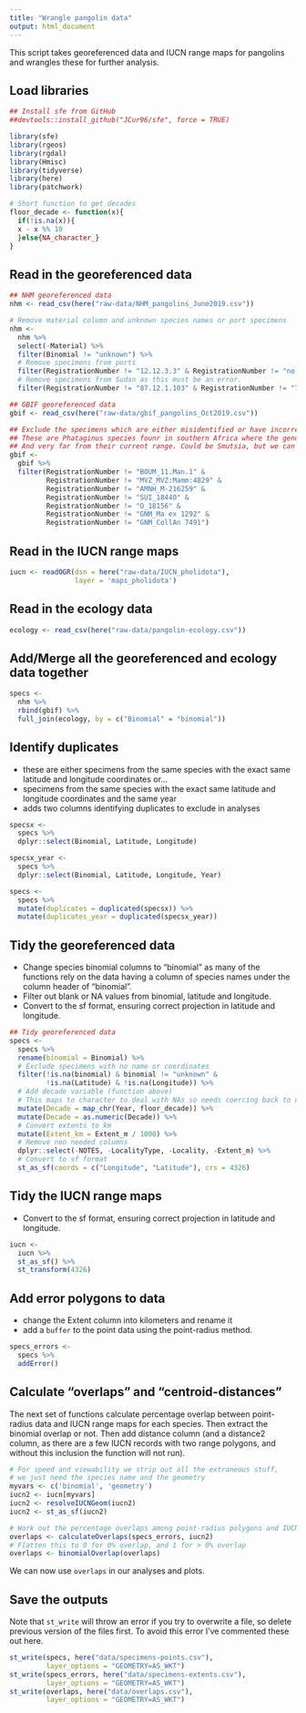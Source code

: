 ```yaml
---
title: "Wrangle pangolin data"
output: html_document
---
```


This script takes georeferenced data and IUCN range maps for pangolins and wrangles these for further analysis.

## Load libraries
```r
## Install sfe from GitHub
##devtools::install_github("JCur96/sfe", force = TRUE)

library(sfe)
library(rgeos)
library(rgdal)
library(Hmisc)
library(tidyverse)
library(here)
library(patchwork)

# Short function to get decades
floor_decade <- function(x){
  if(!is.na(x)){
  x - x %% 10
  }else{NA_character_}
}
```

## Read in the georeferenced data
```r
## NHM georeferenced data
nhm <- read_csv(here("raw-data/NHM_pangolins_June2019.csv"))

# Remove material column and unknown species names or port specimens
nhm <- 
  nhm %>% 
  select(-Material) %>%
  filter(Binomial != "unknown") %>%
  # Remove specimens from ports
  filter(RegistrationNumber != "12.12.3.3" & RegistrationNumber != "no reg 9") %>%
  # Remove specimens from Sudan as this must be an error.
  filter(RegistrationNumber != "87.12.1.103" & RegistrationNumber != "7.12.1.102")

## GBIF georeferenced data
gbif <- read_csv(here("raw-data/gbif_pangolins_Oct2019.csv"))

## Exclude the specimens which are either misidentified or have incorrect localities
## These are Phataginus species founr in southern Africa where the genus is not found
## And very far from their current range. Could be Smutsia, but we can't check the specimens
gbif <-
  gbif %>%
  filter(RegistrationNumber != "BOUM_11.Man.1" & 
         RegistrationNumber != "MVZ_MVZ:Mamm:4829" &
         RegistrationNumber != "AMNH_M-216259" &
         RegistrationNumber != "SUI_18440" &
         RegistrationNumber != "O_18156" &
         RegistrationNumber != "GNM_Ma ex 1292" &
         RegistrationNumber != "GNM_CollAn 7491")
```

## Read in the IUCN range maps
```r
iucn <- readOGR(dsn = here("raw-data/IUCN_pholidota"), 
                layer = 'maps_pholidota')
```

## Read in the ecology data
```r
ecology <- read_csv(here("raw-data/pangolin-ecology.csv"))
```

## Add/Merge all the georeferenced and ecology data together
```r
specs <- 
  nhm %>%
  rbind(gbif) %>%
  full_join(ecology, by = c("Binomial" = "binomial"))
```

## Identify duplicates

- these are either specimens from the same species with the exact same latitude and longitude coordinates or...
- specimens from the same species with the exact same latitude and longitude coordinates and the same year
- adds two columns identifying duplicates to exclude in analyses

```r
specsx <-
  specs %>%
  dplyr::select(Binomial, Latitude, Longitude)

specsx_year <-
  specs %>%
  dplyr::select(Binomial, Latitude, Longitude, Year)

specs <- 
  specs %>%
  mutate(duplicates = duplicated(specsx)) %>%
  mutate(duplicates_year = duplicated(specsx_year))
```
## Tidy the georeferenced data

- Change species binomial columns to "binomial" as many of the functions rely on the data having a column of species names under the column header of "binomial". 
- Filter out blank or NA values from binomial, latitude and longitude. 
- Convert to the sf format, ensuring correct projection in latitude and longitude.
  
```r
## Tidy georeferenced data
specs <- 
  specs %>%
  rename(binomial = Binomial) %>%
  # Exclude specimens with no name or coordinates
  filter(!is.na(binomial) & binomial != "unknown" &
         !is.na(Latitude) & !is.na(Longitude)) %>%
  # Add decade variable (function above)
  # This maps to character to deal with NAs so needs coercing back to numeric
  mutate(Decade = map_chr(Year, floor_decade)) %>%
  mutate(Decade = as.numeric(Decade)) %>%
  # Convert extents to km
  mutate(Extent_km = Extent_m / 1000) %>%
  # Remove non needed columns
  dplyr::select(-NOTES, -LocalityType, -Locality, -Extent_m) %>%
  # Convert to sf format
  st_as_sf(coords = c("Longitude", "Latitude"), crs = 4326)
```

## Tidy the IUCN range maps

- Convert to the sf format, ensuring correct projection in latitude and longitude.
```r
iucn <- 
  iucn %>%
  st_as_sf() %>%
  st_transform(4326)
```

## Add error polygons to data

- change the Extent column into kilometers and rename it
- add a `buffer` to the point data using the point-radius method.
```r
specs_errors <-
  specs %>%
  addError()
```

## Calculate "overlaps" and "centroid-distances"
The next set of functions calculate percentage overlap between point-radius data and IUCN range maps for each species. Then extract the binomial overlap or not. Then add distance column (and a distance2 column, as there are a few IUCN records with two range polygons, and
without this inclusion the function will not run).

```r
# For speed and viewability we strip out all the extraneous stuff,
# we just need the species name and the geometry
myvars <- c('binomial', 'geometry')
iucn2 <- iucn[myvars]
iucn2 <- resolveIUCNGeom(iucn2)
iucn2 <- st_as_sf(iucn2)

# Work out the percentage overlaps among point-radius polygons and IUCN ranges
overlaps <- calculateOverlaps(specs_errors, iucn2)
# Flatten this to 0 for 0% overlap, and 1 for > 0% overlap
overlaps <- binomialOverlap(overlaps)
```

We can now use `overlaps` in our analyses and plots. 

## Save the outputs
Note that `st_write` will throw an error if you try to overwrite a file, so delete previous version of the files first. To avoid this error I've commented these out here.
```r
st_write(specs, here("data/specimens-points.csv"), 
         layer_options = "GEOMETRY=AS_WKT")
st_write(specs_errors, here("data/specimens-extents.csv"), 
         layer_options = "GEOMETRY=AS_WKT")
st_write(overlaps, here("data/overlaps.csv"), 
         layer_options = "GEOMETRY=AS_WKT")
```

